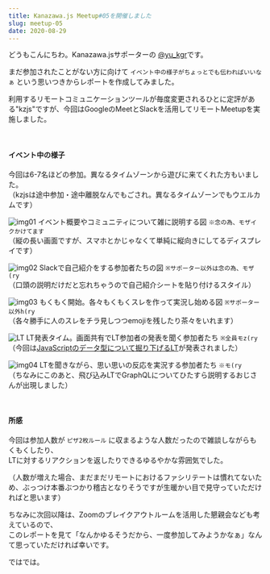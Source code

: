 ```yaml
---
title: Kanazawa.js Meetup#05を開催しました
slug: meetup-05
date: 2020-08-29
---
```


どうもこんにちわ。Kanazawa.jsサポーターの [@yu_kgr](https://twitter.com/yu_kgr)です。

まだ参加されたことがない方に向けて `イベント中の様子がちょっとでも伝わればいいなぁ` という思いつきからレポートを作成してみました。

利用するリモートコミュニケーションツールが毎度変更されるひとに定評がある"kzjs"ですが、今回はGoogleのMeetとSlackを活用してリモートMeetupを実施しました。

<br/>

#### イベント中の様子

今回は6-7名ほどの参加。異なるタイムゾーンから遊びに来てくれた方もいました。  
（kzjsは途中参加・途中離脱なんでもごされ。異なるタイムゾーンでもウエルカムです）

![img01](./img01.jpg)
イベント概要やコミュニティについて雑に説明する図 `※念の為、モザイクかけてます`  
（縦の長い画面ですが、スマホとかじゃなくて単純に縦向きにしてるディスプレイです）

![img02](./img02.jpg)
Slackで自己紹介をする参加者たちの図 `※サポーター以外は念の為、モザ(ry`  
（口頭の説明だけだと忘れちゃうので自己紹介シートを貼り付けるスタイル）

![img03](./img03.jpg)
もくもく開始。各々もくもくスレを作って実況し始める図 `※サポーター以外h(ry`  
（各々勝手に人のスレをチラ見しつつemojiを残したり茶々をいれます）

![LT](./img04.jpg)
LT発表タイム。画面共有でLT参加者の発表を聞く参加者たち `※全員モz(ry`  
（今回は[JavaScriptのデータ型について掘り下げるLT](https://speakerdeck.com/uruha/javascript-woshu-kishi-meruqian-nizhi-tuteokitai-javascript-falsekoto-number-04)が発表されました）

![img04](./img05.jpg)
LTを聞きながら、思い思いの反応を実況する参加者たち `※モ(ry`  
（ちなみにこのあと、飛び込みLTでGraphQLについてひたすら説明するおじさんが出現しました）

<br/>

#### 所感

今回は参加人数が `ピザ2枚ルール` に収まるような人数だったので雑談しながらもくもくしたり、  
LTに対するリアクションを返したりできるゆるやかな雰囲気でした。

（人数が増えた場合、まだまだリモートにおけるファシリテートは慣れてないため、ぶっつけ本番ぶつかり稽古となりそうですが生暖かい目で見守っていただければと思います）

ちなみに次回以降は、Zoomのブレイクアウトルームを活用した懇親会なども考えているので、  
このレポートを見て「なんかゆるそうだから、一度参加してみようかなぁ」なんて思っていただければ幸いです。

ではでは。
